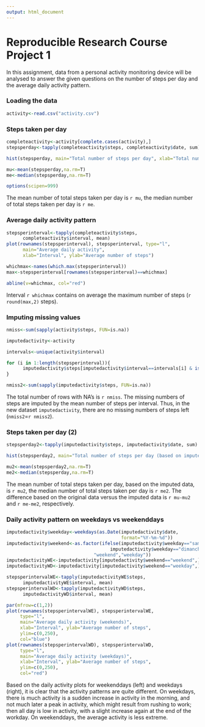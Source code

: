 ```yaml
---
output: html_document
---
```


Reproducible Research Course Project 1
======================================

In this assignment, data from a personal activity monitoring device will be analysed to answer the given questions on the number of steps per day and the average daily activity pattern.


### Loading the data
```r
activity<-read.csv("activity.csv")
```

### Steps taken per day
```r
completeactivity<-activity[complete.cases(activity),]
stepsperday<-tapply(completeactivity$steps, completeactivity$date, sum)

hist(stepsperday, main="Total number of steps per day", xlab="Total number of steps per day", col="grey")

mu<-mean(stepsperday,na.rm=T)
me<-median(stepsperday,na.rm=T)

options(scipen=999)
```

The mean number of total steps taken per day is `r mu`, the median number of total steps taken per day is `r me`.

### Average daily activity pattern
```r
stepsperinterval<-tapply(completeactivity$steps, 
      completeactivity$interval, mean)
plot(rownames(stepsperinterval), stepsperinterval, type="l",                   
      main="Average daily activity", 
      xlab="Interval", ylab="Average number of steps")

whichmax<-names(which.max(stepsperinterval))
max<-stepsperinterval[rownames(stepsperinterval)==whichmax]

abline(v=whichmax, col="red")
```

Interval `r whichmax` contains on average the maximum number of steps (`r round(max,2)` steps).

### Imputing missing values
```r
nmiss<-sum(sapply(activity$steps, FUN=is.na))

imputedactivity<-activity

intervals<-unique(activity$interval)

for (i in 1:length(stepsperinterval)){
      imputedactivity$steps[imputedactivity$interval==intervals[i] & is.na(imputedactivity$steps)]<-stepsperinterval[rownames(stepsperinterval)==intervals[i]]
}

nmiss2<-sum(sapply(imputedactivity$steps, FUN=is.na))
```

The total number of rows with NA's is `r nmiss`. The missing numbers of steps are imputed by the mean number of steps per interval. Thus, in the new dataset `imputedactivity`, there are no missing numbers of steps left (`nmiss2`=`r nmiss2`).

### Steps taken per day (2)
```r
stepsperday2<-tapply(imputedactivity$steps, imputedactivity$date, sum)

hist(stepsperday2, main="Total number of steps per day (based on imputed data)", xlab="Total number of steps per day", col="grey")

mu2<-mean(stepsperday2,na.rm=T)
me2<-median(stepsperday,na.rm=T)
```

The mean number of total steps taken per day, based on the imputed data, is `r mu2`, the median number of total steps taken per day is `r me2`. The difference based on the original data versus the imputed data is `r mu-mu2` and `r me-me2`, respectively.

### Daily activity pattern on weekdays vs weekenddays
```r
imputedactivity$weekday<-weekdays(as.Date(imputedactivity$date,
                                          format="%Y-%m-%d"))
imputedactivity$weekend<-as.factor(ifelse(imputedactivity$weekday=="samedi"|
                                      imputedactivity$weekday=="dimanche",
                                "weekend","weekday"))
imputedactivityWE<-imputedactivity[imputedactivity$weekend=="weekend",]
imputedactivityWD<-imputedactivity[imputedactivity$weekend=="weekday",]

stepsperintervalWE<-tapply(imputedactivityWE$steps, 
      imputedactivityWE$interval, mean)
stepsperintervalWD<-tapply(imputedactivityWD$steps, 
      imputedactivityWD$interval, mean)

par(mfrow=c(1,2))
plot(rownames(stepsperintervalWE), stepsperintervalWE,
     type="l",                   
     main="Average daily activity (weekends)", 
     xlab="Interval", ylab="Average number of steps",
     ylim=c(0,250),
     col="blue")
plot(rownames(stepsperintervalWD), stepsperintervalWD,
     type="l",                   
     main="Average daily activity (weekdays)", 
     xlab="Interval", ylab="Average number of steps",
     ylim=c(0,250),
     col="red")
```

Based on the daily activity plots for weekenddays (left) and weekdays (right), it is clear that the activity patterns are quite different. On weekdays, there is much activity is a sudden increase in activity in the morning, and not much later a peak in activity, which might result from rushing to work; then all day is low in activity, with a slight increase again at the end of the workday. On weekenddays, the average activity is less extreme.